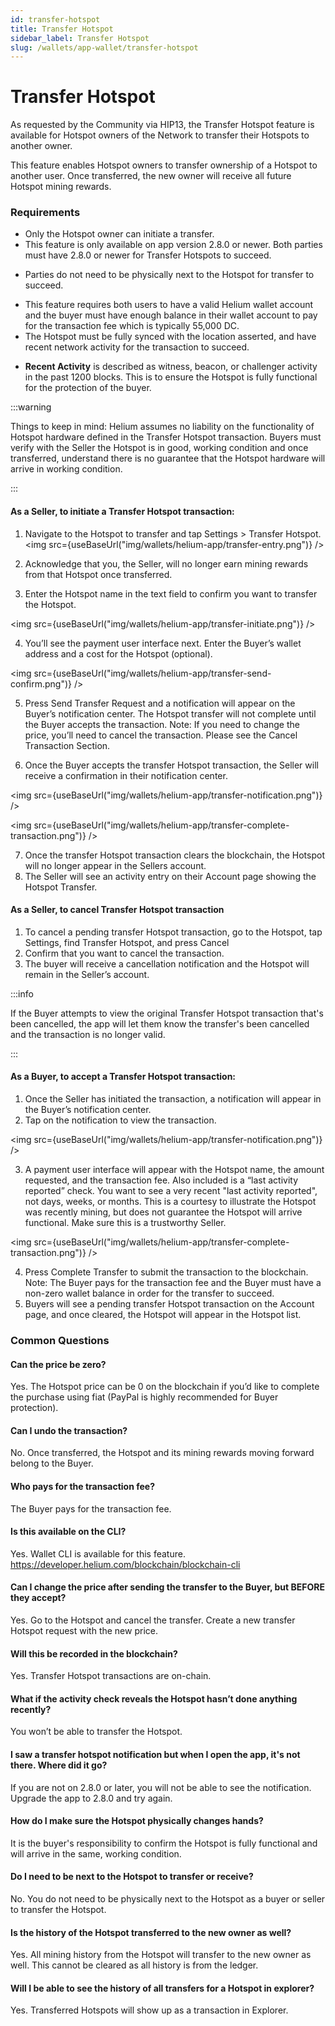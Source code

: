 ```yaml
---
id: transfer-hotspot
title: Transfer Hotspot
sidebar_label: Transfer Hotspot
slug: /wallets/app-wallet/transfer-hotspot
---
```


# Transfer Hotspot

As requested by the Community via HIP13, the Transfer Hotspot feature is
available for Hotspot owners of the Network to transfer their Hotspots to
another owner. 

This feature enables Hotspot owners to transfer ownership of a Hotspot to
another user. Once transferred, the new owner will receive all future Hotspot
mining rewards. 


### Requirements

- Only the Hotspot owner can initiate a transfer.
- This feature is only available on app version 2.8.0 or newer. Both parties
  must have 2.8.0 or newer for Transfer Hotspots to succeed. 
* Parties do not need
  to be physically next to the Hotspot for transfer to succeed.
- This feature requires both users to have a valid Helium wallet account and the
  buyer must have enough balance in their wallet account to pay for the
  transaction fee which is typically 55,000 DC.
- The Hotspot must be fully synced with the location asserted, and have recent
  network activity for the transaction to succeed.
* **Recent Activity** is described as witness, beacon, or challenger activity in the past 1200 blocks. This is to ensure the Hotspot is fully functional for the protection of the buyer.

:::warning

Things to keep in mind: Helium assumes no liability on the functionality of
Hotspot hardware defined in the Transfer Hotspot transaction. Buyers must verify
with the Seller the Hotspot is in good, working condition and once transferred,
understand there is no guarantee that the Hotspot hardware will arrive in
working condition.

:::

#### As a Seller, to initiate a Transfer Hotspot transaction:

1. Navigate to the Hotspot to transfer and tap Settings > Transfer Hotspot.
<img src={useBaseUrl("img/wallets/helium-app/transfer-entry.png")} />

2. Acknowledge that you, the Seller, will no longer earn mining rewards from
   that Hotspot once transferred.
3. Enter the Hotspot name in the text field to confirm you want to transfer the
   Hotspot.

<img src={useBaseUrl("img/wallets/helium-app/transfer-initiate.png")} />


4. You’ll see the payment user interface next. Enter the Buyer’s wallet address
   and a cost for the Hotspot (optional).

<img src={useBaseUrl("img/wallets/helium-app/transfer-send-confirm.png")} />

5. Press Send Transfer Request and a notification will appear on the Buyer’s
   notification center. The Hotspot transfer will not complete until the Buyer
   accepts the transaction. Note: If you need to change the price, you’ll need
   to cancel the transaction. Please see the Cancel Transaction Section.


6. Once the Buyer accepts the transfer Hotspot transaction, the Seller will
   receive a confirmation in their notification center.


<img src={useBaseUrl("img/wallets/helium-app/transfer-notification.png")} />


<img src={useBaseUrl("img/wallets/helium-app/transfer-complete-transaction.png")} />

7. Once the transfer Hotspot transaction clears the blockchain, the Hotspot will
   no longer appear in the Sellers account.
8. The Seller will see an activity entry on their Account page showing the
   Hotspot Transfer.

#### As a Seller, to cancel Transfer Hotspot transaction

1. To cancel a pending transfer Hotspot transaction, go to the Hotspot, tap
   Settings, find Transfer Hotspot, and press Cancel
2. Confirm that you want to cancel the transaction.
3. The buyer will receive a cancellation notification and the Hotspot will
   remain in the Seller’s account.

:::info

If the Buyer attempts to view the original Transfer Hotspot transaction that's
been cancelled, the app will let them know the transfer's been cancelled and the
transaction is no longer valid.

:::

#### As a Buyer, to accept a Transfer Hotspot transaction:

1. Once the Seller has initiated the transaction, a notification will appear in
   the Buyer’s notification center.
2. Tap on the notification to view the transaction.


<img src={useBaseUrl("img/wallets/helium-app/transfer-notification.png")} />

3. A payment user interface will appear with the Hotspot name, the amount
   requested, and the transaction fee. Also included is a “last activity
   reported” check. You want to see a very recent "last activity reported", not
   days, weeks, or months. This is a courtesy to illustrate the Hotspot was
   recently mining, but does not guarantee the Hotspot will arrive functional.
   Make sure this is a trustworthy Seller.


<img src={useBaseUrl("img/wallets/helium-app/transfer-complete-transaction.png")} />

4. Press Complete Transfer to submit the transaction to the blockchain. Note:
   The Buyer pays for the transaction fee and the Buyer must have a non-zero
   wallet balance in order for the transfer to succeed.
5. Buyers will see a pending transfer Hotspot transaction on the Account page,
   and once cleared, the Hotspot will appear in the Hotspot list.

### Common Questions

#### Can the price be zero?

Yes. The Hotspot price can be 0 on the blockchain if you’d like to complete the
purchase using fiat (PayPal is highly recommended for Buyer protection).

#### Can I undo the transaction?

No. Once transferred, the Hotspot and its mining rewards moving forward belong
to the Buyer.

#### Who pays for the transaction fee?

The Buyer pays for the transaction fee.

#### Is this available on the CLI?

Yes. Wallet CLI is available for this feature.
https://developer.helium.com/blockchain/blockchain-cli

#### Can I change the price after sending the transfer to the Buyer, but BEFORE they accept?

Yes. Go to the Hotspot and cancel the transfer. Create a new transfer Hotspot
request with the new price.

#### Will this be recorded in the blockchain?

Yes. Transfer Hotspot transactions are on-chain.

#### What if the activity check reveals the Hotspot hasn’t done anything recently?

You won’t be able to transfer the Hotspot.

#### I saw a transfer hotspot notification but when I open the app, it's not there. Where did it go?

If you are not on 2.8.0 or later, you will not be able to see the notification.
Upgrade the app to 2.8.0 and try again.

#### How do I make sure the Hotspot physically changes hands?

It is the buyer's responsibility to confirm the Hotspot is fully functional and
will arrive in the same, working condition.

#### Do I need to be next to the Hotspot to transfer or receive?

No. You do not need to be physically next to the Hotspot as a buyer or seller to
transfer the Hotspot.

#### Is the history of the Hotspot transferred to the new owner as well?

Yes. All mining history from the Hotspot will transfer to the new owner as well.
This cannot be cleared as all history is from the ledger.

#### Will I be able to see the history of all transfers for a Hotspot in explorer?

Yes. Transferred Hotspots will show up as a transaction in Explorer.

